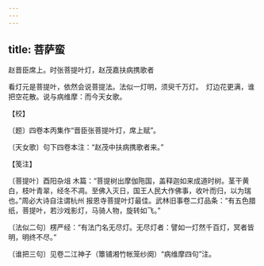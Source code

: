 ```yaml
---
---
---
```

title: 菩萨蛮
---



赵晋臣席上。时张菩提叶灯，赵茂嘉扶病携歌者





看灯元是菩提叶，依然会说菩提法。法似一灯明，须臾千万灯。　灯边花更满，谁把空花散。说与病维摩：而今天女歌。





【校】


〔题〕四卷本丙集作“晋臣张菩提叶灯，席上赋”。

〔天女歌〕句下四卷本注：“赵茂中扶病携歌者来。”





【笺注】


〔菩提叶〕酉阳杂俎 木篇：“菩提树出摩伽陁国，盖释迦如来成道时树。茎干黄白，枝叶青翠，经冬不凋。至佛入灭日，国王人民大作佛事，收叶而归，以为瑞也。”周必大诗自注谓杭州 报恩寺菩提叶灯最佳。武林旧事卷二灯品条：“有五色腊纸，菩提叶，若沙戏影灯，马骑人物，旋转如飞。”

〔法似二句〕楞严经：“有法门名无尽灯。无尽灯者：譬如一灯然千百灯，冥者皆明，明终不尽。”

〔谁把三句〕见卷二江神子（簟铺湘竹帐笼纱阕）“病维摩四句”注。